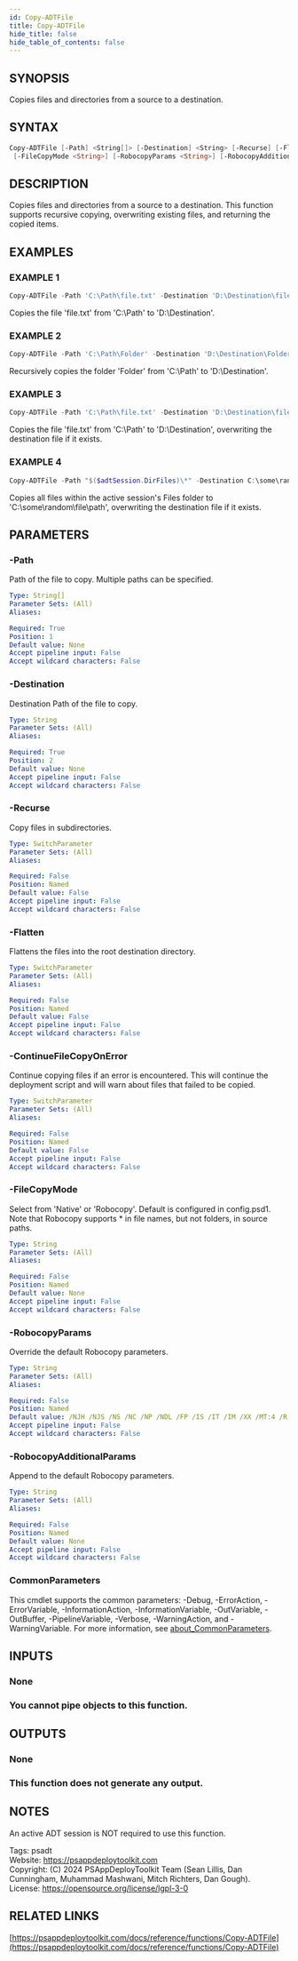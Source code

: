 ```yaml
---
id: Copy-ADTFile
title: Copy-ADTFile
hide_title: false
hide_table_of_contents: false
---
```


## SYNOPSIS

Copies files and directories from a source to a destination.

## SYNTAX

```powershell
Copy-ADTFile [-Path] <String[]> [-Destination] <String> [-Recurse] [-Flatten] [-ContinueFileCopyOnError]
 [-FileCopyMode <String>] [-RobocopyParams <String>] [-RobocopyAdditionalParams <String>] [<CommonParameters>]
```

## DESCRIPTION

Copies files and directories from a source to a destination.
This function supports recursive copying, overwriting existing files, and returning the copied items.

## EXAMPLES

### EXAMPLE 1

```powershell
Copy-ADTFile -Path 'C:\Path\file.txt' -Destination 'D:\Destination\file.txt'
```

Copies the file 'file.txt' from 'C:\Path' to 'D:\Destination'.

### EXAMPLE 2

```powershell
Copy-ADTFile -Path 'C:\Path\Folder' -Destination 'D:\Destination\Folder' -Recurse
```

Recursively copies the folder 'Folder' from 'C:\Path' to 'D:\Destination'.

### EXAMPLE 3

```powershell
Copy-ADTFile -Path 'C:\Path\file.txt' -Destination 'D:\Destination\file.txt'
```

Copies the file 'file.txt' from 'C:\Path' to 'D:\Destination', overwriting the destination file if it exists.

### EXAMPLE 4

```powershell
Copy-ADTFile -Path "$($adtSession.DirFiles)\*" -Destination C:\some\random\file\path
```

Copies all files within the active session's Files folder to 'C:\some\random\file\path', overwriting the destination file if it exists.

## PARAMETERS

### -Path

Path of the file to copy.
Multiple paths can be specified.

```yaml
Type: String[]
Parameter Sets: (All)
Aliases:

Required: True
Position: 1
Default value: None
Accept pipeline input: False
Accept wildcard characters: False
```

### -Destination

Destination Path of the file to copy.

```yaml
Type: String
Parameter Sets: (All)
Aliases:

Required: True
Position: 2
Default value: None
Accept pipeline input: False
Accept wildcard characters: False
```

### -Recurse

Copy files in subdirectories.

```yaml
Type: SwitchParameter
Parameter Sets: (All)
Aliases:

Required: False
Position: Named
Default value: False
Accept pipeline input: False
Accept wildcard characters: False
```

### -Flatten

Flattens the files into the root destination directory.

```yaml
Type: SwitchParameter
Parameter Sets: (All)
Aliases:

Required: False
Position: Named
Default value: False
Accept pipeline input: False
Accept wildcard characters: False
```

### -ContinueFileCopyOnError

Continue copying files if an error is encountered.
This will continue the deployment script and will warn about files that failed to be copied.

```yaml
Type: SwitchParameter
Parameter Sets: (All)
Aliases:

Required: False
Position: Named
Default value: False
Accept pipeline input: False
Accept wildcard characters: False
```

### -FileCopyMode

Select from 'Native' or 'Robocopy'.
Default is configured in config.psd1.
Note that Robocopy supports * in file names, but not folders, in source paths.

```yaml
Type: String
Parameter Sets: (All)
Aliases:

Required: False
Position: Named
Default value: None
Accept pipeline input: False
Accept wildcard characters: False
```

### -RobocopyParams

Override the default Robocopy parameters.

```yaml
Type: String
Parameter Sets: (All)
Aliases:

Required: False
Position: Named
Default value: /NJH /NJS /NS /NC /NP /NDL /FP /IS /IT /IM /XX /MT:4 /R:1 /W:1
Accept pipeline input: False
Accept wildcard characters: False
```

### -RobocopyAdditionalParams

Append to the default Robocopy parameters.

```yaml
Type: String
Parameter Sets: (All)
Aliases:

Required: False
Position: Named
Default value: None
Accept pipeline input: False
Accept wildcard characters: False
```

### CommonParameters

This cmdlet supports the common parameters: -Debug, -ErrorAction, -ErrorVariable, -InformationAction, -InformationVariable, -OutVariable, -OutBuffer, -PipelineVariable, -Verbose, -WarningAction, and -WarningVariable. For more information, see [about_CommonParameters](http://go.microsoft.com/fwlink/?LinkID=113216).

## INPUTS

### None

### You cannot pipe objects to this function.
## OUTPUTS

### None

### This function does not generate any output.
## NOTES
An active ADT session is NOT required to use this function.

Tags: psadt<br />
Website: https://psappdeploytoolkit.com<br />
Copyright: (C) 2024 PSAppDeployToolkit Team (Sean Lillis, Dan Cunningham, Muhammad Mashwani, Mitch Richters, Dan Gough).<br />
License: https://opensource.org/license/lgpl-3-0

## RELATED LINKS

[https://psappdeploytoolkit.com/docs/reference/functions/Copy-ADTFile](https://psappdeploytoolkit.com/docs/reference/functions/Copy-ADTFile)
